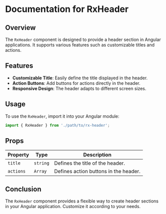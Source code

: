 
<Meta title='Layout/RxHeader' />

# Documentation for RxHeader

## Overview
The `RxHeader` component is designed to provide a header section in Angular applications. It supports various features such as customizable titles and actions.

## Features
- **Customizable Title**: Easily define the title displayed in the header.
- **Action Buttons**: Add buttons for actions directly in the header.
- **Responsive Design**: The header adapts to different screen sizes.

## Usage
To use the `RxHeader`, import it into your Angular module:

```typescript
import { RxHeader } from './path/to/rx-header';
```

## Props
| Property         | Type             | Description                               |
|------------------|------------------|-------------------------------------------|
| `title`          | `string`         | Defines the title of the header.         |
| `actions`        | `Array`          | Defines action buttons in the header.    |

## Conclusion
The `RxHeader` component provides a flexible way to create header sections in your Angular application. Customize it according to your needs.
